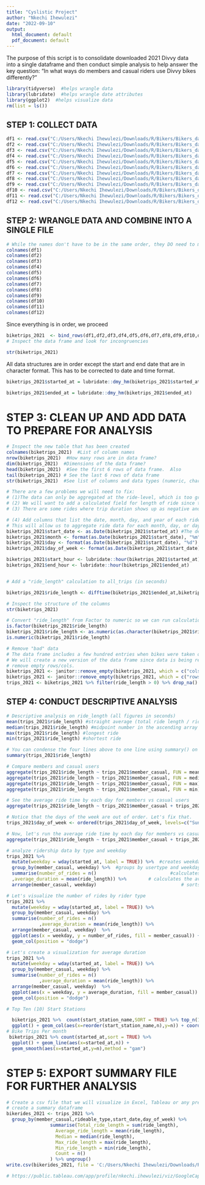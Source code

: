 ---
title: "Cyslistic Project"
author: "Nkechi Ihewulezi"
date: "2022-09-10"
output:
  html_document: default
  pdf_document: default
---


The purpose of this script is to consolidate downloaded 2021 Divvy data into a single dataframe and then conduct simple analysis to help answer the key question: “In what ways do members and casual riders use Divvy bikes differently?”


```{r load Relevant Library}
library(tidyverse)  #helps wrangle data
library(lubridate)  #helps wrangle date attributes
library(ggplot2)  #helps visualize data
rm(list = ls())

```

## STEP 1: COLLECT DATA

```{r Upload Divvy datasets (csv files) here}
df1 <- read.csv("C:/Users/Nkechi Ihewulezi/Downloads/R/Bikers/Bikers_data_2021/202101-divvy-tripdata.csv")
df2 <- read.csv("C:/Users/Nkechi Ihewulezi/Downloads/R/Bikers/Bikers_data_2021/202102-divvy-tripdata.csv")
df3 <- read.csv("C:/Users/Nkechi Ihewulezi/Downloads/R/Bikers/Bikers_data_2021/202103-divvy-tripdata.csv")
df4 <- read.csv("C:/Users/Nkechi Ihewulezi/Downloads/R/Bikers/Bikers_data_2021/202104-divvy-tripdata.csv")
df5 <- read.csv("C:/Users/Nkechi Ihewulezi/Downloads/R/Bikers/Bikers_data_2021/202105-divvy-tripdata.csv")
df6 <- read.csv("C:/Users/Nkechi Ihewulezi/Downloads/R/Bikers/Bikers_data_2021/202106-divvy-tripdata.csv")
df7 <- read.csv("C:/Users/Nkechi Ihewulezi/Downloads/R/Bikers/Bikers_data_2021/202107-divvy-tripdata.csv")
df8 <- read.csv("C:/Users/Nkechi Ihewulezi/Downloads/R/Bikers/Bikers_data_2021/202108-divvy-tripdata.csv")
df9 <- read.csv("C:/Users/Nkechi Ihewulezi/Downloads/R/Bikers/Bikers_data_2021/202109-divvy-tripdata.csv")
df10 <- read.csv("C:/Users/Nkechi Ihewulezi/Downloads/R/Bikers/Bikers_data_2021/202110-divvy-tripdata.csv")
df11 <- read.csv("C:/Users/Nkechi Ihewulezi/Downloads/R/Bikers/Bikers_data_2021/202111-divvy-tripdata.csv")
df12 <- read.csv("C:/Users/Nkechi Ihewulezi/Downloads/R/Bikers/Bikers_data_2021/202112-divvy-tripdata.csv")

```

## STEP 2: WRANGLE DATA AND COMBINE INTO A SINGLE FILE

```{r  Compare column names each of the files}
# While the names don't have to be in the same order, they DO need to match perfectly before we can use a command to join them into one file
colnames(df1)
colnames(df2)
colnames(df3)
colnames(df4)
colnames(df5)
colnames(df6)
colnames(df7)
colnames(df8)
colnames(df9)
colnames(df10)
colnames(df11)
colnames(df12)

```

Since everything is in order, we proceed 
```{r Stack individual data frames into one big data frame}
biketrips_2021  <- bind_rows(df1,df2,df3,df4,df5,df6,df7,df8,df9,df10,df11,df12)
# Inspect the data frame and look for incongruencies

str(biketrips_2021)

```
All data structures are in order except the start and end date that are in character format. This has to be corrected to date and time format.
```{r Changing to suitable data type}
biketrips_2021$started_at = lubridate::dmy_hm(biketrips_2021$started_at)

biketrips_2021$ended_at = lubridate::dmy_hm(biketrips_2021$ended_at)
```
# STEP 3: CLEAN UP AND ADD DATA TO PREPARE FOR ANALYSIS

```{r}
# Inspect the new table that has been created
colnames(biketrips_2021)  #List of column names
nrow(biketrips_2021)  #How many rows are in data frame?
dim(biketrips_2021)  #Dimensions of the data frame?
head(biketrips_2021)  #See the first 6 rows of data frame.  Also 
tail(biketrips_2021) # See the last 6 rows of data frame
str(biketrips_2021)  #See list of columns and data types (numeric, character, etc)

```
```{r}
# There are a few problems we will need to fix:
# (1)The data can only be aggregated at the ride-level, which is too granular. We will want to add some additional columns of data -- such as day, month, year -- that provide additional opportunities to aggregate the data.
# (2) We will want to add a calculated field for length of ride since the 2021 data does not have the "trip duration" column. We will add "ride_length" to the entire dataframe for trip duration.
# (3) There are some rides where trip duration shows up as negative and zero. We will want to delete these rides.

# (4) Add columns that list the date, month, day, and year of each ride
# This will allow us to aggregate ride data for each month, day, or day of the week ... before completing these operations we could only aggregate at the ride level
biketrips_2021$start_date <- as.Date(biketrips_2021$started_at) #The default format is yyyy-mm-dd
biketrips_2021$month <- format(as.Date(biketrips_2021$start_date), "%m")
biketrips_2021$day <- format(as.Date(biketrips_2021$start_date), "%d")
biketrips_2021$day_of_week <- format(as.Date(biketrips_2021$start_date), "%A")

biketrips_2021$start_hour <- lubridate::hour(biketrips_2021$started_at)
biketrips_2021$end_hour <- lubridate::hour(biketrips_2021$ended_at)


# Add a "ride_length" calculation to all_trips (in seconds)

biketrips_2021$ride_length <- difftime(biketrips_2021$ended_at,biketrips_2021$started_at, units =c("sec"))

# Inspect the structure of the columns
str(biketrips_2021)

# Convert "ride_length" from Factor to numeric so we can run calculations on the data
is.factor(biketrips_2021$ride_length)
biketrips_2021$ride_length <- as.numeric(as.character(biketrips_2021$ride_length))
is.numeric(biketrips_2021$ride_length)

# Remove "bad" data
# The data frame includes a few hundred entries when bikes were taken out of docks and checked for quality by Divvy or ride_length was negative
# We will create a new version of the data frame since data is being removed
# remove empty rows/cols.
biketrips_2021 <- janitor::remove_empty(biketrips_2021, which = c("cols"))
biketrips_2021 <- janitor::remove_empty(biketrips_2021, which = c("rows"))
trips_2021 <- biketrips_2021 %>% filter(ride_length > 0) %>% drop_na() %>%   select(-ride_id, -start_lat,-start_lng,-end_lat,end_lng)

```
## STEP 4: CONDUCT DESCRIPTIVE ANALYSIS
```{r}
# Descriptive analysis on ride_length (all figures in seconds)
mean(trips_2021$ride_length) #straight average (total ride length / rides)
median(trips_2021$ride_length) #midpoint number in the ascending array of ride lengths
max(trips_2021$ride_length) #longest ride
min(trips_2021$ride_length) #shortest ride

# You can condense the four lines above to one line using summary() on the specific attribute
summary(trips_2021$ride_length)

# Compare members and casual users
aggregate(trips_2021$ride_length ~ trips_2021$member_casual, FUN = mean)
aggregate(trips_2021$ride_length ~ trips_2021$member_casual, FUN = median)
aggregate(trips_2021$ride_length ~ trips_2021$member_casual, FUN = max)
aggregate(trips_2021$ride_length ~ trips_2021$member_casual, FUN = min)

# See the average ride time by each day for members vs casual users
aggregate(trips_2021$ride_length ~ trips_2021$member_casual + trips_2021$day_of_week, FUN = mean)

# Notice that the days of the week are out of order. Let's fix that.
trips_2021$day_of_week <- ordered(trips_2021$day_of_week, levels=c("Sunday", "Monday", "Tuesday", "Wednesday", "Thursday", "Friday", "Saturday"))

# Now, let's run the average ride time by each day for members vs casual users
aggregate(trips_2021$ride_length ~ trips_2021$member_casual + trips_2021$day_of_week, FUN = mean)

# analyze ridership data by type and weekday
trips_2021 %>% 
  mutate(weekday = wday(started_at, label = TRUE)) %>%  #creates weekday field using wday()
  group_by(member_casual, weekday) %>%  #groups by usertype and weekday
  summarise(number_of_rides = n()							#calculates the number of rides and average duration 
  ,average_duration = mean(ride_length)) %>% 		# calculates the average duration
  arrange(member_casual, weekday)								# sorts

# Let's visualize the number of rides by rider type
trips_2021 %>% 
  mutate(weekday = wday(started_at, label = TRUE)) %>% 
  group_by(member_casual, weekday) %>% 
  summarise(number_of_rides = n()
            ,average_duration = mean(ride_length)) %>% 
  arrange(member_casual, weekday)  %>% 
  ggplot(aes(x = weekday, y = number_of_rides, fill = member_casual)) +
  geom_col(position = "dodge")

# Let's create a visualization for average duration
trips_2021 %>% 
  mutate(weekday = wday(started_at, label = TRUE)) %>% 
  group_by(member_casual, weekday) %>% 
  summarise(number_of_rides = n()
            ,average_duration = mean(ride_length)) %>% 
  arrange(member_casual, weekday)  %>% 
  ggplot(aes(x = weekday, y = average_duration, fill = member_casual)) +
  geom_col(position = "dodge")

# Top Ten (10) Start Stations

  biketrips_2021 %>%  count(start_station_name,SORT = TRUE) %>% top_n(10) %>%
  ggplot() + geom_col(aes(x=reorder(start_station_name,n),y=n)) + coord_flip()
# Bike Trips Per month
 biketrips_2021 %>% count(started_at,sort = TRUE) %>%
  ggplot() + geom_line(aes(x=started_at,n)) +
  geom_smooth(aes(x=started_at,y=n),method = "gam")

```
# STEP 5: EXPORT SUMMARY FILE FOR FURTHER ANALYSIS
```{r}
# Create a csv file that we will visualize in Excel, Tableau or any presentation software of your choice
# create a summary dataframe
bikerides_2021 <- trips_2021 %>%
  group_by(member_casual,rideable_type,start_date,day_of_week) %>%
                summarise(Total_ride_length = sum(ride_length),
                  Average_ride_length = mean(ride_length),
                  Median = median(ride_length),
                  Max_ride_length = max(ride_length),
                  Min_ride_length = min(ride_length),
                  Count = n()
                ) %>% ungroup()
write.csv(bikerides_2021, file = 'C:/Users/Nkechi Ihewulezi/Downloads/R/Bikers/bikerides_2021.csv')

# https://public.tableau.com/app/profile/nkechi.ihewulezi/viz/GoogleCapstonePresentation/Cyclistic?publish=yes

```

